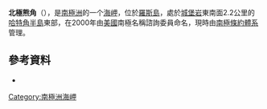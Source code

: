 {{coord|77|49|S|166|51|E|display=title}}

'''北極熊角'''（{{lang-en|Polar Bear Point}}），是[[南極洲|南極洲]]的一个[[海岬|海岬]]，位於[[羅斯島|羅斯島]]，處於[[城堡岩|城堡岩]]東南面2.2公里的[[哈特角半島|哈特角半島]]東部，在2000年由[[美國|美國]]南極名稱諮詢委員命名，現時由[[南极条约体系|南極條約體系]]管理。

==參考資料==
*{{usgs-gazetteer}}

{{DEFAULTSORT:Polar Bear Point}}
[[Category:南極洲海岬|Category:南極洲海岬]]


{{RossIsland-geo-stub}}